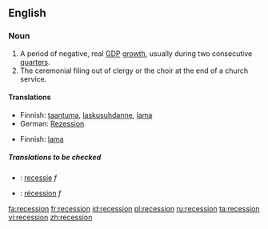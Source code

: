==English==
{{wikipedia}}
=== Noun ===
{{en-noun}}
# A period of negative, real [[GDP]] [[growth]], usually during two consecutive  [[quarter]]s.
# The ceremonial filing out of clergy or the choir at the end of a church service.

==== Translations ====
{{trans-top|A period of negative, real GDP growth, usually during two consecutive quarters}}
*Finnish: [[taantuma]], [[laskusuhdanne]], [[lama]]
*German: [[Rezession]] {{f}}
{{trans-mid}}
{{trans-bottom}}

{{trans-top|The ceremonial filing out of clergy or the choir at the end of a church service}}
*Finnish: [[lama]]
{{trans-mid}}
{{trans-bottom}}

=====Translations to be checked=====
{{checktrans}}
{{top}}
*{{ttbc|Dutch}}: [[recessie]] ''f''
{{mid}}
*{{ttbc|French}}: [[récession]] ''f''
{{bottom}}

[[fa:recession]]
[[fr:recession]]
[[id:recession]]
[[pl:recession]]
[[ru:recession]]
[[ta:recession]]
[[vi:recession]]
[[zh:recession]]